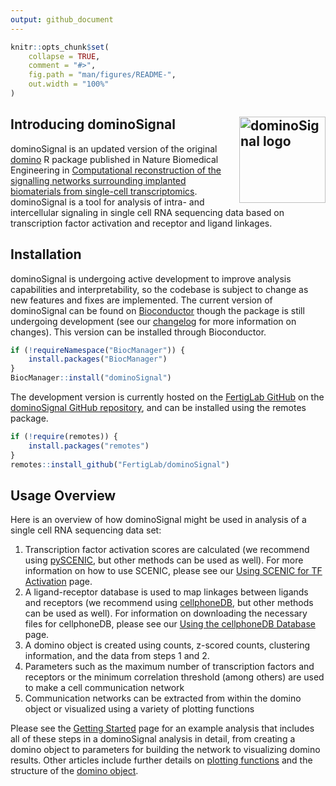 ```yaml
---
output: github_document
---
```


<!-- index.md is generated from index.Rmd. Please edit that file -->

```r
knitr::opts_chunk$set(
    collapse = TRUE,
    comment = "#>",
    fig.path = "man/figures/README-",
    out.width = "100%"
)
```

## Introducing dominoSignal <a href="https://fertiglab.github.io/dominoSignal/"><img src="man/figures/logo.svg" align="right" height="138" style="float:right; height:138px;" alt="dominoSignal logo" /></a>

dominoSignal is an updated version of the original [domino](https://github.com/Elisseeff-Lab/domino) R package published in Nature Biomedical Engineering in [Computational reconstruction of the signalling networks surrounding implanted biomaterials from single-cell transcriptomics](https://doi.org/10.1038/s41551-021-00770-5). dominoSignal is a tool for analysis of intra- and intercellular signaling in single cell RNA sequencing data based on transcription factor activation and receptor and ligand linkages.

## Installation

dominoSignal is undergoing active development to improve analysis capabilities and interpretability, so the codebase is subject to change as new features and fixes are implemented. The current version of dominoSignal can be found on [Bioconductor](https://bioconductor.org/packages/release/bioc/html/dominoSignal.html) though the package is still undergoing development (see our [changelog](news/index.html) for more information on changes). This version can be installed through Bioconductor.

```r
if (!requireNamespace("BiocManager")) {
    install.packages("BiocManager")
}
BiocManager::install("dominoSignal")
```

The development version is currently hosted on the [FertigLab GitHub](https://github.com/FertigLab) on the [dominoSignal GitHub repository](https://github.com/FertigLab/dominoSignal), and can be installed using the remotes package.

```r
if (!require(remotes)) {
    install.packages("remotes")
}
remotes::install_github("FertigLab/dominoSignal")
```

## Usage Overview

Here is an overview of how dominoSignal might be used in analysis of a single cell RNA sequencing data set:

1. Transcription factor activation scores are calculated (we recommend using [pySCENIC](https://pyscenic.readthedocs.io/en/latest/), but other methods can be used as well). For more information on how to use SCENIC, please see our [Using SCENIC for TF Activation](vignette("articles/scenic_vignette")) page.
2. A ligand-receptor database is used to map linkages between ligands and receptors (we recommend using [cellphoneDB](https://www.cellphonedb.org/), but other methods can be used as well). For information on downloading the necessary files for cellphoneDB, please see our [Using the cellphoneDB Database](vignette("articles/cellphonedb_vignette")) page.
3. A domino object is created using counts, z-scored counts, clustering information, and the data from steps 1 and 2.
4. Parameters such as the maximum number of transcription factors and receptors or the minimum correlation threshold (among others) are used to make a cell communication network
5. Communication networks can be extracted from within the domino object or visualized using a variety of plotting functions

Please see the [Getting Started](vignette("dominoSignal")) page for an example analysis that includes all of these steps in a dominoSignal analysis in detail, from creating a domino object to parameters for building the network to visualizing domino results. Other articles include further details on [plotting functions](vignette("plotting_vignette")) and the structure of the [domino object](vignette("domino_object_vignette")).
